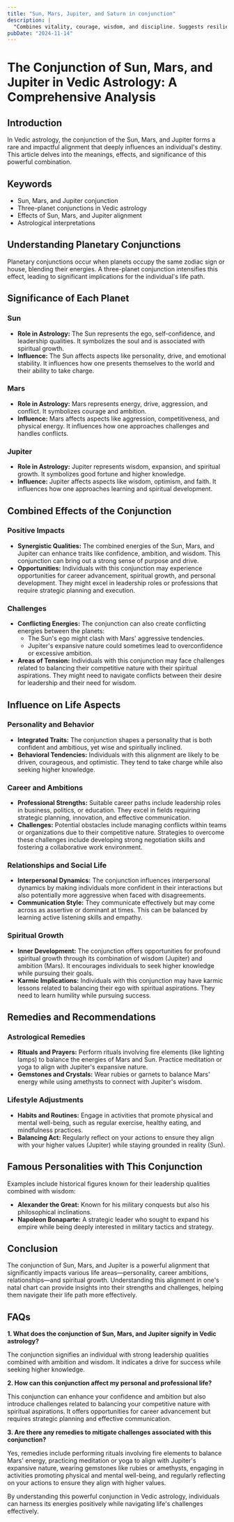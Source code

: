 ```yaml
---
title: "Sun, Mars, Jupiter, and Saturn in conjunction"
description: |
  "Combines vitality, courage, wisdom, and discipline. Suggests resilience"
pubDate: "2024-11-14"
---
```


# The Conjunction of Sun, Mars, and Jupiter in Vedic Astrology: A Comprehensive Analysis

## Introduction

In Vedic astrology, the conjunction of the Sun, Mars, and Jupiter forms a rare and impactful alignment that deeply influences an individual's destiny. This article delves into the meanings, effects, and significance of this powerful combination.

## Keywords

- Sun, Mars, and Jupiter conjunction
- Three-planet conjunctions in Vedic astrology
- Effects of Sun, Mars, and Jupiter alignment
- Astrological interpretations

## Understanding Planetary Conjunctions

Planetary conjunctions occur when planets occupy the same zodiac sign or house, blending their energies. A three-planet conjunction intensifies this effect, leading to significant implications for the individual's life path.

## Significance of Each Planet

### Sun

- **Role in Astrology:** The Sun represents the ego, self-confidence, and leadership qualities. It symbolizes the soul and is associated with spiritual growth.
- **Influence:** The Sun affects aspects like personality, drive, and emotional stability. It influences how one presents themselves to the world and their ability to take charge.

### Mars

- **Role in Astrology:** Mars represents energy, drive, aggression, and conflict. It symbolizes courage and ambition.
- **Influence:** Mars affects aspects like aggression, competitiveness, and physical energy. It influences how one approaches challenges and handles conflicts.

### Jupiter

- **Role in Astrology:** Jupiter represents wisdom, expansion, and spiritual growth. It symbolizes good fortune and higher knowledge.
- **Influence:** Jupiter affects aspects like wisdom, optimism, and faith. It influences how one approaches learning and spiritual development.

## Combined Effects of the Conjunction

### Positive Impacts

- **Synergistic Qualities:** The combined energies of the Sun, Mars, and Jupiter can enhance traits like confidence, ambition, and wisdom. This conjunction can bring out a strong sense of purpose and drive.
- **Opportunities:** Individuals with this conjunction may experience opportunities for career advancement, spiritual growth, and personal development. They might excel in leadership roles or professions that require strategic planning and execution.

### Challenges

- **Conflicting Energies:** The conjunction can also create conflicting energies between the planets:
  - The Sun's ego might clash with Mars' aggressive tendencies.
  - Jupiter's expansive nature could sometimes lead to overconfidence or excessive ambition.
- **Areas of Tension:** Individuals with this conjunction may face challenges related to balancing their competitive nature with their spiritual aspirations. They might need to navigate conflicts between their desire for leadership and their need for wisdom.

## Influence on Life Aspects

### Personality and Behavior

- **Integrated Traits:** The conjunction shapes a personality that is both confident and ambitious, yet wise and spiritually inclined.
- **Behavioral Tendencies:** Individuals with this alignment are likely to be driven, courageous, and optimistic. They tend to take charge while also seeking higher knowledge.

### Career and Ambitions

- **Professional Strengths:** Suitable career paths include leadership roles in business, politics, or education. They excel in fields requiring strategic planning, innovation, and effective communication.
- **Challenges:** Potential obstacles include managing conflicts within teams or organizations due to their competitive nature. Strategies to overcome these challenges include developing strong negotiation skills and fostering a collaborative work environment.

### Relationships and Social Life

- **Interpersonal Dynamics:** The conjunction influences interpersonal dynamics by making individuals more confident in their interactions but also potentially more aggressive when faced with disagreements.
- **Communication Style:** They communicate effectively but may come across as assertive or dominant at times. This can be balanced by learning active listening skills and empathy.

### Spiritual Growth

- **Inner Development:** The conjunction offers opportunities for profound spiritual growth through its combination of wisdom (Jupiter) and ambition (Mars). It encourages individuals to seek higher knowledge while pursuing their goals.
- **Karmic Implications:** Individuals with this conjunction may have karmic lessons related to balancing their ego with spiritual aspirations. They need to learn humility while pursuing success.

## Remedies and Recommendations

### Astrological Remedies

- **Rituals and Prayers:** Perform rituals involving fire elements (like lighting lamps) to balance the energies of Mars and Sun. Practice meditation or yoga to align with Jupiter's expansive nature.
- **Gemstones and Crystals:** Wear rubies or garnets to balance Mars' energy while using amethysts to connect with Jupiter's wisdom.

### Lifestyle Adjustments

- **Habits and Routines:** Engage in activities that promote physical and mental well-being, such as regular exercise, healthy eating, and mindfulness practices.
- **Balancing Act:** Regularly reflect on your actions to ensure they align with your higher values (Jupiter) while staying grounded in reality (Sun).

## Famous Personalities with This Conjunction

Examples include historical figures known for their leadership qualities combined with wisdom:

- **Alexander the Great:** Known for his military conquests but also his philosophical inclinations.
- **Napoleon Bonaparte:** A strategic leader who sought to expand his empire while being deeply interested in military tactics and strategy.

## Conclusion

The conjunction of Sun, Mars, and Jupiter is a powerful alignment that significantly impacts various life areas—personality, career ambitions, relationships—and spiritual growth. Understanding this alignment in one's natal chart can provide insights into their strengths and challenges, helping them navigate their life path more effectively.

## FAQs

**1. What does the conjunction of Sun, Mars, and Jupiter signify in Vedic astrology?**

The conjunction signifies an individual with strong leadership qualities combined with ambition and wisdom. It indicates a drive for success while seeking higher knowledge.

**2. How can this conjunction affect my personal and professional life?**

This conjunction can enhance your confidence and ambition but also introduce challenges related to balancing your competitive nature with spiritual aspirations. It offers opportunities for career advancement but requires strategic planning and effective communication.

**3. Are there any remedies to mitigate challenges associated with this conjunction?**

Yes, remedies include performing rituals involving fire elements to balance Mars' energy, practicing meditation or yoga to align with Jupiter's expansive nature, wearing gemstones like rubies or amethysts, engaging in activities promoting physical and mental well-being, and regularly reflecting on your actions to ensure they align with higher values.

By understanding this powerful conjunction in Vedic astrology, individuals can harness its energies positively while navigating life's challenges effectively.